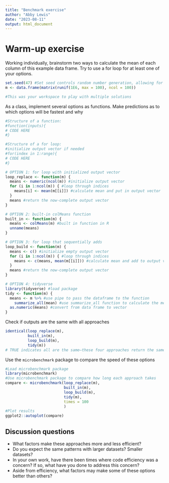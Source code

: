 ```yaml
---
title: "Benchmark exercise"
author: "Abby Lewis"
date: "2023-08-11"
output: html_document
---
```


# Warm-up exercise

Working individually, brainstorm two ways to calculate the mean of each column of this example data frame. Try to use a for loop for at least one of your options.

```r
set.seed(47) #Set seed controls random number generation, allowing for consistent results
m <- data.frame(matrix(runif(1E6, max = 100), ncol = 100))

#This was your workspace to play with multiple solutions
```

As a class, implement several options as functions. Make predictions as to which options will be fastest and why

```r
#Structure of a function:
#function(inputs){
# CODE HERE
#}

#Structure of a for loop:
#initialize output vector if needed
#for(index in 1:range){
# CODE HERE
#}

# OPTION 1: for loop with initialized output vector
loop_replace <- function(m) {
  means <- numeric(ncol(m)) #initialize output vector
  for (i in 1:ncol(m)) { #loop through indices 
    means[i] <- mean(m[[i]]) #calculate mean and put in output vector
  }
  means #return the now-complete output vector
}

# OPTION 2: built-in colMeans function
built_in <- function(m) {
  means <- colMeans(m) #built in function in R
  unname(means)
}

# OPTION 3: for loop that sequentially adds
loop_build <- function(m) {
  means <- c() #initialize empty output vector
  for (i in 1:ncol(m)) { #loop through indices 
    means <- c(means, mean(m[[i]])) #calculate mean and add to output vector
  }
  means #return the now-complete output vector
}

# OPTION 4: tidyverse
library(tidyverse) #load package
tidy <- function(m) {
  means <- m %>% #use pipe to pass the dataframe to the function
    summarize_all(mean) #use summarize_all function to calculate the mean of all columns
  as.numeric(means) #convert from data frame to vector
}
```

Check if outputs are the same with all approaches

```r
identical(loop_replace(m),
          built_in(m),
          loop_build(m),
          tidy(m))
# TRUE indicates all are the same—these four approaches return the same output
```


Use the `microbenchmark` package to compare the speed of these options

```r
#Load microbenchmark package
library(microbenchmark)
#Use microbenchmark package to compare how long each approach takes
compare <- microbenchmark(loop_replace(m),
                          built_in(m),
                          loop_build(m),
                          tidy(m),
                          times = 100
                          )
#Plot results
ggplot2::autoplot(compare)
```

## Discussion questions

* What factors make these approaches more and less efficient? 
* Do you expect the same patterns with larger datasets? Smaller datasets?
* In your own work, have there been times where code efficiency was a concern? If so, what have you done to address this concern?
* Aside from efficiency, what factors may make some of these options better than others?
